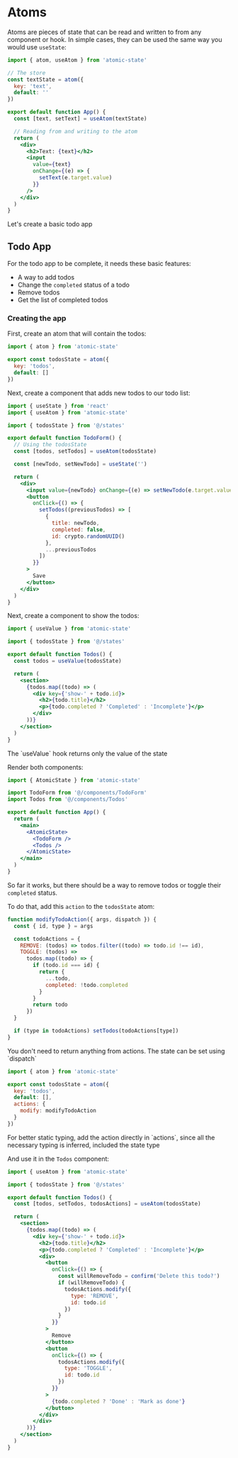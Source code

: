 
# Atoms

Atoms are pieces of state that can be read and written to from any component or hook. In simple cases, they can be used the same way you would use `useState`:

```jsx
import { atom, useAtom } from 'atomic-state'

// The store
const textState = atom({
  key: 'text',
  default: ''
})

export default function App() {
  const [text, setText] = useAtom(textState)

  // Reading from and writing to the atom
  return (
    <div>
      <h2>Text: {text}</h2>
      <input
        value={text}
        onChange={(e) => {
          setText(e.target.value)
        }}
      />
    </div>
  )
}
```

Let's create a basic todo app

## Todo App

For the todo app to be complete, it needs these basic features:

- A way to add todos
- Change the `completed` status of a todo
- Remove todos
- Get the list of completed todos

### Creating the app

First, create an atom that will contain the todos:

```jsx filename="@/states/index.js" copy
import { atom } from 'atomic-state'

export const todosState = atom({
  key: 'todos',
  default: []
})
```

Next, create a component that adds new todos to our todo list:

```jsx filename="@/components/TodoForm.jsx" copy
import { useState } from 'react'
import { useAtom } from 'atomic-state'

import { todosState } from '@/states'

export default function TodoForm() {
  // Using the todosState
  const [todos, setTodos] = useAtom(todosState)

  const [newTodo, setNewTodo] = useState('')

  return (
    <div>
      <input value={newTodo} onChange={(e) => setNewTodo(e.target.value)} />
      <button
        onClick={() => {
          setTodos((previousTodos) => [
            {
              title: newTodo,
              completed: false,
              id: crypto.randomUUID()
            },
            ...previousTodos
          ])
        }}
      >
        Save
      </button>
    </div>
  )
}
```

Next, create a component to show the todos:

```jsx filename="@/components/Todos.jsx" {1, 6} copy
import { useValue } from 'atomic-state'

import { todosState } from '@/states'

export default function Todos() {
  const todos = useValue(todosState)

  return (
    <section>
      {todos.map((todo) => (
        <div key={'show-' + todo.id}>
          <h2>{todo.title}</h2>
          <p>{todo.completed ? 'Completed' : 'Incomplete'}</p>
        </div>
      ))}
    </section>
  )
}
```

<Callout type='info'>
  The `useValue` hook returns only the value of the state
</Callout>

Render both components:

```jsx filename="src/App.jsx" copy
import { AtomicState } from 'atomic-state'

import TodoForm from '@/components/TodoForm'
import Todos from '@/components/Todos'

export default function App() {
  return (
    <main>
      <AtomicState>
        <TodoForm />
        <Todos />
      </AtomicState>
    </main>
  )
}
```

So far it works, but there should be a way to remove todos or toggle their `completed` status.

To do that, add this `action` to the `todosState` atom:

```jsx copy
function modifyTodoAction({ args, dispatch }) {
  const { id, type } = args

  const todoActions = {
    REMOVE: (todos) => todos.filter((todo) => todo.id !== id),
    TOGGLE: (todos) =>
      todos.map((todo) => {
        if (todo.id === id) {
          return {
            ...todo,
            completed: !todo.completed
          }
        }
        return todo
      })
  }

  if (type in todoActions) setTodos(todoActions[type])
}
```

<Callout type='info'>
  You don't need to return anything from actions. The state can be set using
  `dispatch`
</Callout>

```jsx filename="states/index.js" {7} copy
import { atom } from 'atomic-state'

export const todosState = atom({
  key: 'todos',
  default: [],
  actions: {
    modify: modifyTodoAction
  }
})
```

<Callout type='info'>
  For better static typing, add the action directly in `actions`, since all the
  necessary typing is inferred, included the state type
</Callout>

And use it in the `Todos` component:

```jsx filename="components/Todos.jsx" {17-23, 30-33} copy
import { useAtom } from 'atomic-state'

import { todosState } from '@/states'

export default function Todos() {
  const [todos, setTodos, todosActions] = useAtom(todosState)

  return (
    <section>
      {todos.map((todo) => (
        <div key={'show-' + todo.id}>
          <h2>{todo.title}</h2>
          <p>{todo.completed ? 'Completed' : 'Incomplete'}</p>
          <div>
            <button
              onClick={() => {
                const willRemoveTodo = confirm('Delete this todo?')
                if (willRemoveTodo) {
                  todosActions.modify({
                    type: 'REMOVE',
                    id: todo.id
                  })
                }
              }}
            >
              Remove
            </button>
            <button
              onClick={() => {
                todosActions.modify({
                  type: 'TOGGLE',
                  id: todo.id
                })
              }}
            >
              {todo.completed ? 'Done' : 'Mark as done'}
            </button>
          </div>
        </div>
      ))}
    </section>
  )
}
```
